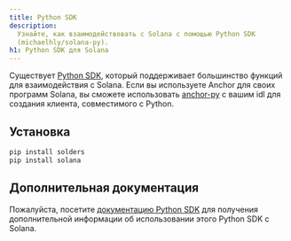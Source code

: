 ```yaml
---
title: Python SDK
description:
  Узнайте, как взаимодействовать с Solana с помощью Python SDK
  (michaelhly/solana-py).
h1: Python SDK для Solana
---
```


Существует [Python SDK](https://github.com/michaelhly/solana-py), который
поддерживает большинство функций для взаимодействия с Solana. Если вы
используете Anchor для своих программ Solana, вы сможете использовать
[anchor-py](https://github.com/kevinheavey/anchorpy) с вашим idl для создания
клиента, совместимого с Python.

## Установка

```bash title="Terminal"
pip install solders
pip install solana
```

## Дополнительная документация

Пожалуйста, посетите
[документацию Python SDK](https://github.com/michaelhly/solana-py?tab=readme-ov-file#general-usage)
для получения дополнительной информации об использовании этого Python SDK с
Solana.
